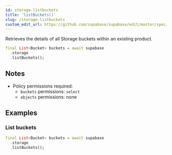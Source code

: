 ```yaml
---
id: storage-listbuckets
title: 'listBuckets()'
slug: /storage-listbuckets
custom_edit_url: https://github.com/supabase/supabase/edit/master/spec/supabase_dart_v1_legacy.yml
---
```



Retrieves the details of all Storage buckets within an existing product.

```dart
final List<Bucket> buckets = await supabase
  .storage
  .listBuckets();
```

## Notes

- Policy permissions required:
  - `buckets` permissions: `select`
  - `objects` permissions: none

## Examples

### List buckets

```dart
final List<Bucket> buckets = await supabase
  .storage
  .listBuckets();
```
